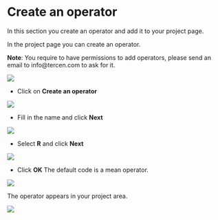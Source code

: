 # Create an operator
In this section you create an operator and add it to your project page.

In the project page you can create an operator.

__Note__: You require to have permissions to add operators, please send an email to info@tercen.com to ask for it.

![](images/project_create_operator.png)

* Click on **Create an operator**

![](images/create_op.png)

* Fill in the name and click **Next**

![](images/create_op_name.png)

* Select **R** and click **Next**

![](images/create_op_r.png)

* Click **OK**
The default code is a mean operator.

![](images/create_op_code.png)

The operator appears in your project area.

![](images/project_with_op.png)


